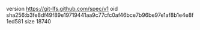 version https://git-lfs.github.com/spec/v1
oid sha256:b3fe8df49f89e19719441aa9c77cfc0af46bce7b96be97e1af8b1e4e8f1ed581
size 18740
